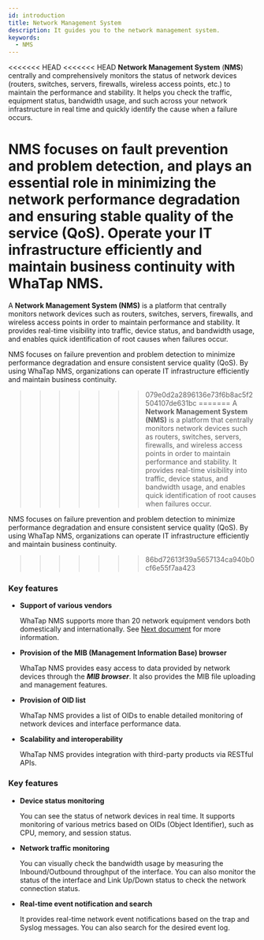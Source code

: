 ```yaml
---
id: introduction
title: Network Management System
description: It guides you to the network management system.
keywords:
  - NMS
---
```


<<<<<<< HEAD
<<<<<<< HEAD
**Network Management System** (**NMS**) centrally and comprehensively monitors the status of network devices (routers, switches, servers, firewalls, wireless access points, etc.) to maintain the performance and stability. It helps you check the traffic, equipment status, bandwidth usage, and such across your network infrastructure in real time and quickly identify the cause when a failure occurs.

**NMS** focuses on fault prevention and problem detection, and plays an essential role in minimizing the network performance degradation and ensuring stable quality of the service (QoS). Operate your IT infrastructure efficiently and maintain business continuity with WhaTap **NMS**.
=======
A **Network Management System (NMS)** is a platform that centrally monitors network devices such as routers, switches, servers, firewalls, and wireless access points in order to maintain performance and stability. It provides real-time visibility into traffic, device status, and bandwidth usage, and enables quick identification of root causes when failures occur.

NMS focuses on failure prevention and problem detection to minimize performance degradation and ensure consistent service quality (QoS). By using WhaTap NMS, organizations can operate IT infrastructure efficiently and maintain business continuity.
>>>>>>> 079e0d2a2896136e73f6b8ac5f2504107de631bc
=======
A **Network Management System (NMS)** is a platform that centrally monitors network devices such as routers, switches, servers, firewalls, and wireless access points in order to maintain performance and stability. It provides real-time visibility into traffic, device status, and bandwidth usage, and enables quick identification of root causes when failures occur.

NMS focuses on failure prevention and problem detection to minimize performance degradation and ensure consistent service quality (QoS). By using WhaTap NMS, organizations can operate IT infrastructure efficiently and maintain business continuity.
>>>>>>> 86bd72613f39a5657134ca940b0cf6e55f7aa423

### Key features

- **Support of various vendors**

  WhaTap NMS supports more than 20 network equipment vendors both domestically and internationally. See [Next document](/nms/supported-spec#supported-mib) for more information.

- **Provision of the MIB (Management Information Base) browser**

  WhaTap NMS provides easy access to data provided by network devices through the ***MIB browser***. It also provides the MIB file uploading and management features. 

- **Provision of OID list**

  WhaTap NMS provides a list of OIDs to enable detailed monitoring of network devices and interface performance data. 

- **Scalability and interoperability**

  WhaTap NMS provides integration with third-party products via RESTful APIs. 

### Key features

- **Device status monitoring**

  You can see the status of network devices in real time. It supports monitoring of various metrics based on OIDs (Object Identifier), such as CPU, memory, and session status. 

- **Network traffic monitoring** 

  You can visually check the bandwidth usage by measuring the Inbound/Outbound throughput of the interface. You can also monitor the status of the interface and Link Up/Down status to check the network connection status. 
    

- **Real-time event notification and search**

  It provides real-time network event notifications based on the trap and Syslog messages. You can also search for the desired event log. 
    
